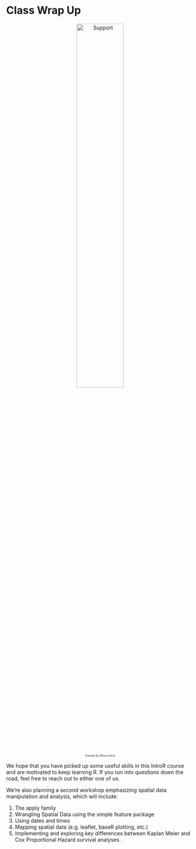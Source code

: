 # Class Wrap Up

<div style="text-align: center;">
  <img src="./docs/files/support.png" alt="Support" width="50%">
  <p style="font-size: 50%;"><em>Artwork by Allison Horst</em></p>
</div>

We hope that you have picked up some useful skills in this IntroR course and are motivated to keep learning R. If you run into questions down the road, feel free to reach out to either one of us. 

We're also planning a second workshop emphasizing spatial data manipulation and analysis, which will include:

1. The apply family
2. Wrangling Spatial Data using the simple feature package
2. Using dates and times
3. Mapping spatial data (e.g. leaflet, baseR plotting, etc.)
4. Implementing and exploring key differences between Kaplan Meier and Cox Proportional Hazard survival analyses. 
